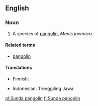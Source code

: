 {{wikipedia|pangolin}}
==English==

===Noun===
{{en-noun|head=[[Sunda]] [[pangolin]]}}

# A species of [[pangolin]], ''Manis javanica''.

====Related terms====
*[[pangolin]]

====Translations====
{{trans-top|species}}
*Finnish: {{t-|fi|malaijanmuurahaiskäpy}}
{{trans-mid}}
*Indonesian: Trenggiling Jawa
{{trans-bottom}}

[[pl:Sunda pangolin]]
[[fi:Sunda pangolin]]